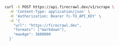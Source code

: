 ```bash cURL
curl -X POST https://api.firecrawl.dev/v1/scrape \
  -H 'Content-Type: application/json' \
  -H 'Authorization: Bearer fc-TU_API_KEY' \
  -d '{
    "url": "https://firecrawl.dev",
    "formats": ["markdown"],
    "maxAge": 3600000
  }'
```
